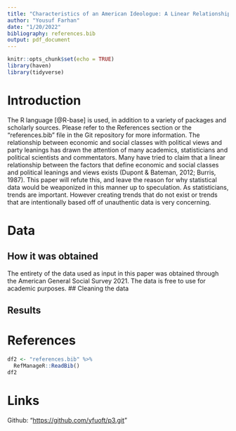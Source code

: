 ```yaml
---
title: "Characteristics of an American Ideologue: A Linear Relationship"
author: "Yousuf Farhan"
date: "1/20/2022"
bibliography: references.bib 
output: pdf_document
---
```


```r
knitr::opts_chunk$set(echo = TRUE)
library(haven)
library(tidyverse)
```

```{=tex}
\begin{centering}
{\bf Abstract}
\\
The American General Social Survey 2021 sheds light on various societal benchmarks. This paper extrapolates on this data and demonstrates that anything close to a linear model cannot be formed between age, family income, level of educational attainment, political party affiliations and political views, providing a more focused yet holistic view on American political opinion. Some academic literature has established that a nigh-linear relationship is sufficiently accurate to make predictions about how individuals with certain characteristics are likely to vote. This paper uses this data to demonstrate otherwise, refuting this notion as nothing more than a stereotype.
\end{centering}
```
# Introduction


The R language [@R-base] is used, in addition to a variety of packages and scholarly sources. Please refer to the References section or the "references.bib" file in the Git repository for more information.
The relationship between economic and social classes with political views and party leanings has drawn the attention of many academics, statisticians and political scientists and commentators. Many have tried to claim that a linear relationship between the factors that define economic and social classes and political leanings and views exists (Dupont & Bateman, 2012; Burris, 1987). This paper will refute this, and leave the reason for why statistical data would be weaponized in this manner up to speculation. As statisticians, trends are important. However creating trends that do not exist or trends that are intentionally based off of unauthentic data is very concerning.



# Data


## How it was obtained

The entirety of the data used as input in this paper was obtained through the American General Social Survey 2021. The data is free to use for academic purposes.
## Cleaning the data

## Results

# References

```r
df2 <- "references.bib" %>%
  RefManageR::ReadBib() 
df2
```

# Links

Github: "<https://github.com/yfuoft/p3.git>"